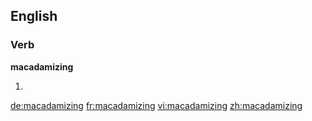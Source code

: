 ==English==

===Verb===
'''macadamizing'''

# {{present participle of|[[macadamize]]}}

[[de:macadamizing]]
[[fr:macadamizing]]
[[vi:macadamizing]]
[[zh:macadamizing]]